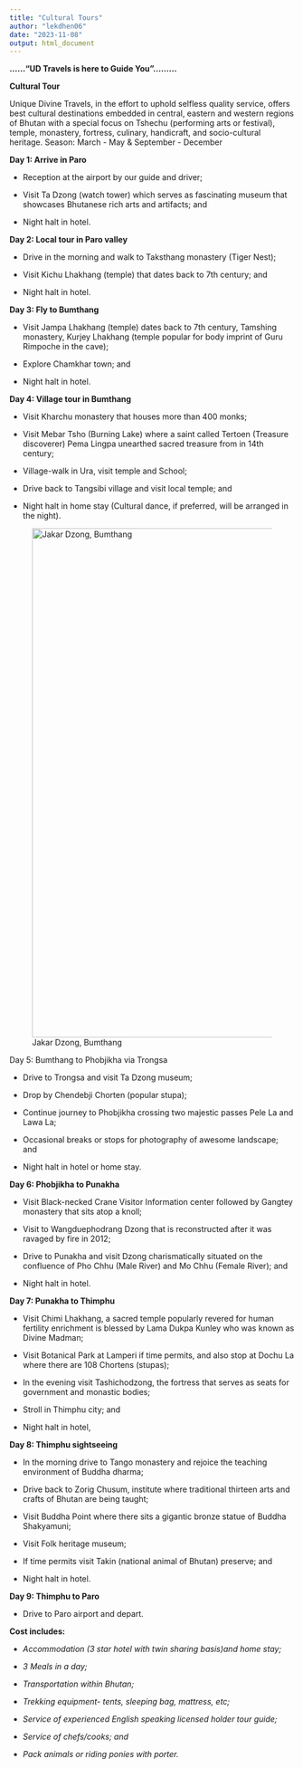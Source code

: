 ```yaml
---
title: "Cultural Tours"
author: "lekdhen06"
date: "2023-11-08"
output: html_document
---
```


**……“UD Travels is here to Guide You”………**


**Cultural Tour**

Unique Divine Travels, in the effort to uphold selfless quality service, offers best cultural destinations embedded in central, eastern and western regions of Bhutan with a special focus on  Tshechu (performing arts or festival), temple, monastery, fortress, culinary, handicraft, and socio-cultural heritage. 
Season: 	March - May & September - December 


**Day 1: Arrive in Paro**


-	Reception at the airport by our guide and driver;

-	Visit Ta Dzong (watch tower) which serves as fascinating museum that showcases Bhutanese rich arts and artifacts; and

-	Night halt in hotel.


**Day 2: Local tour in Paro valley**

-	Drive in the morning and walk to Taksthang monastery (Tiger Nest);

-	Visit Kichu Lhakhang (temple) that dates back to 7th century; and

-	Night halt in hotel.


**Day 3: Fly to Bumthang**

-	Visit Jampa Lhakhang (temple) dates back to 7th century, Tamshing monastery, Kurjey Lhakhang (temple popular for body imprint of Guru Rimpoche in the  cave);

-	Explore Chamkhar town; and 

-	Night halt in hotel.


**Day 4: Village tour in Bumthang**

-	Visit Kharchu monastery that houses more than 400 monks;

-	Visit Mebar Tsho (Burning Lake) where a saint called Tertoen (Treasure discoverer) Pema Lingpa unearthed sacred treasure from in 14th century;

-	Village-walk in Ura, visit temple and School;

-	Drive back to Tangsibi village and visit local temple; and

-	Night halt in home stay (Cultural dance, if preferred, will be arranged in the night). 


![Jakar Dzong, Bumthang](/img/Jakar-dzong.jpg){width="900"}


Day 5: Bumthang to Phobjikha via Trongsa

-	Drive to Trongsa and visit Ta Dzong museum;

-	Drop by Chendebji Chorten (popular stupa);

-	Continue journey to Phobjikha crossing two majestic passes Pele La and Lawa La;

-	Occasional breaks or stops for photography of awesome landscape; and 

-	Night halt in hotel or home stay.


**Day 6: Phobjikha to Punakha**

-	Visit Black-necked Crane Visitor Information center followed by Gangtey monastery that sits atop a knoll;

-	Visit to Wangduephodrang Dzong that is reconstructed after it was ravaged by fire in 2012;

-	Drive to Punakha and visit Dzong charismatically situated on the confluence of Pho Chhu (Male River) and Mo Chhu (Female River); and

-	Night halt in hotel.


**Day 7: Punakha to Thimphu**

-	Visit Chimi Lhakhang, a sacred temple popularly revered for human fertility enrichment is blessed by Lama Dukpa Kunley who was known as Divine Madman;

-	Visit  Botanical Park at Lamperi if time permits, and also stop at Dochu La where there are 108 Chortens (stupas);

-	In the evening visit Tashichodzong, the fortress that serves as seats for government and monastic bodies;  

-	Stroll in Thimphu city; and 

-	Night halt in hotel,


**Day 8: Thimphu sightseeing**

-	In the morning drive to Tango monastery and rejoice the teaching environment of Buddha dharma;

-	Drive back to Zorig Chusum, institute where traditional thirteen arts and crafts of Bhutan are being taught;

-	Visit Buddha Point where there sits a gigantic bronze statue of Buddha Shakyamuni;

-	Visit Folk heritage museum;

-	If time permits visit Takin (national animal of Bhutan) preserve; and 

-	Night halt in hotel.


**Day 9: Thimphu to Paro**

-	Drive to Paro airport and depart. 


**Cost includes:**

-   *Accommodation (3 star hotel with twin sharing basis)and home stay;*

-   *3 Meals in a day;*

-   *Transportation within Bhutan;*

-   *Trekking equipment- tents, sleeping bag, mattress, etc;*

-   *Service of experienced English speaking licensed holder tour guide;*

-   *Service of chefs/cooks; and*

-   *Pack animals or riding ponies with porter.*
